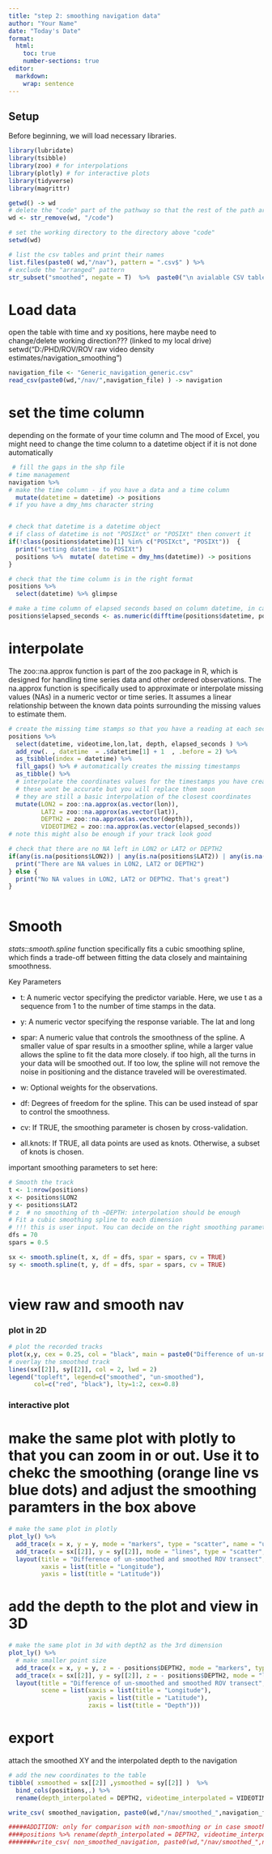 ```yaml
---
title: "step 2: smoothing navigation data"
author: "Your Name"
date: "Today's Date"
format:
  html:
    toc: true
    number-sections: true
editor: 
  markdown: 
    wrap: sentence
---
```


## Setup

Before beginning, we will load necessary libraries.

```r


library(lubridate)
library(tsibble)
library(zoo) # for interpolations
library(plotly) # for interactive plots 
library(tidyverse)
library(magrittr)

getwd() -> wd
# delete the "code" part of the pathway so that the rest of the path are not relative to the code directory
wd <- str_remove(wd, "/code") 

# set the working directory to the directory above "code"
setwd(wd)

# list the csv tables and print their names
list.files(paste0( wd,"/nav"), pattern = ".csv$" ) %>% 
# exclude the "arranged" pattern 
str_subset("smoothed", negate = T)  %>%  paste0("\n avialable CSV tables: \n",.) %>% cat

```

# Load data

open the table with time and xy positions, here maybe need to change/delete working direction???
(linked to my local drive) setwd("D:/PHD/ROV/ROV raw video density estimates/navigation_smoothing")

```r

navigation_file <- "Generic_navigation_generic.csv"
read_csv(paste0(wd,"/nav/",navigation_file) ) -> navigation

```

# set the time column

depending on the formate of your time column and The mood of Excel, you might need to change the time column to a datetime object if it is not done automatically

```r

 # fill the gaps in the shp file
# time management
navigation %>% 
# make the time column - if you have a data and a time column
  mutate(datetime = datetime) -> positions
# if you have a dmy_hms character string


# check that datetime is a datetime object
# if class of datetime is not "POSIXct" or "POSIXt" then convert it
if(!class(positions$datetime)[1] %in% c("POSIXct", "POSIXt"))  {
  print("setting datetime to POSIXt")
  positions %>%  mutate( datetime = dmy_hms(datetime)) -> positions
}

# check that the time column is in the right format
positions %>% 
  select(datetime) %>% glimpse

# make a time column of elapsed seconds based on column datetime, in case for if videotime (logged via ROV system) is not starting at 0
positions$elapsed_seconds <- as.numeric(difftime(positions$datetime, positions$datetime[1],units = "secs"))
```

# interpolate

The zoo::na.approx function is part of the zoo package in R, which is designed for handling time series data and other ordered observations. The na.approx function is specifically used to approximate or interpolate missing values (NAs) in a numeric vector or time series. It assumes a linear relationship between the known data points surrounding the missing values to estimate them.

```r

# create the missing time stamps so that you have a reading at each second 
positions %>%
  select(datetime, videotime,lon,lat, depth, elapsed_seconds ) %>% 
  add_row(. , datetime  = .$datetime[1] + 1  , .before = 2) %>% 
  as_tsibble(index = datetime) %>%
  fill_gaps() %>% # automatically creates the missing timestamps
  as_tibble() %>%
  # interpolate the coordinates values for the timestamps you have created
  # these wont be accurate but you will replace them soon
  # they are still a basic interpolation of the closest coordinates 
  mutate(LON2 = zoo::na.approx(as.vector(lon)),
         LAT2 = zoo::na.approx(as.vector(lat)), 
         DEPTH2 = zoo::na.approx(as.vector(depth)),
         VIDEOTIME2 = zoo::na.approx(as.vector(elapsed_seconds))           ) -> positions  
# note this might also be enough if your track look good

# check that there are no NA left in LON2 or LAT2 or DEPTH2
if(any(is.na(positions$LON2)) | any(is.na(positions$LAT2)) | any(is.na(positions$DEPTH2))) {
  print("There are NA values in LON2, LAT2 or DEPTH2")
} else {
  print("No NA values in LON2, LAT2 or DEPTH2. That's great")
}
 

```


# Smooth

*stats::smooth.spline* function specifically fits a cubic smoothing spline, which finds a trade-off between fitting the data closely and maintaining smoothness.

Key Parameters

-   t: A numeric vector specifying the predictor variable.
    Here, we use t as a sequence from 1 to the number of time stamps in the data.

-   y: A numeric vector specifying the response variable.
    The lat and long

-   spar: A numeric value that controls the smoothness of the spline.
    A smaller value of spar results in a smoother spline, while a larger value allows the spline to fit the data more closely.
    if too high, all the turns in your data will be smoothed out.
    If too low, the spline will not remove the noise in positioning and the distance traveled will be overestimated.

-   w: Optional weights for the observations.

-   df: Degrees of freedom for the spline.
    This can be used instead of spar to control the smoothness.

-   cv: If TRUE, the smoothing parameter is chosen by cross-validation.

-   all.knots: If TRUE, all data points are used as knots.
    Otherwise, a subset of knots is chosen.

important smoothing parameters to set here:

```r


# Smooth the track  
t <- 1:nrow(positions)
x <- positions$LON2
y <- positions$LAT2
# z  # no smoothing of th ~DEPTH: interpolation should be enough 
# Fit a cubic smoothing spline to each dimension
# !!! this is user input. You can decide on the right smoothing parameter after checking the plot below
dfs = 70
spars = 0.5

sx <- smooth.spline(t, x, df = dfs, spar = spars, cv = TRUE)
sy <- smooth.spline(t, y, df = dfs, spar = spars, cv = TRUE)
 

```

# view raw and smooth nav

### plot in 2D

```r
# plot the recorded tracks 
plot(x,y, cex = 0.25, col = "black", main = paste0("Difference of un-smoothed and smoothed ROV transect "))
# overlay the smoothed track
lines(sx[[2]], sy[[2]], col = 2, lwd = 2)
legend("topleft", legend=c("smoothed", "un-smoothed"),
       col=c("red", "black"), lty=1:2, cex=0.8)

```

### interactive plot

# make the same plot with plotly to that you can zoom in or out. Use it to chekc the smoothing (orange line vs blue dots) and adjust the smoothing paramters in the box above

```r
# make the same plot in plotly
plot_ly() %>%
  add_trace(x = x, y = y, mode = "markers", type = "scatter", name = "un-smoothed", marker = list(size = 4)) %>%
  add_trace(x = sx[[2]], y = sy[[2]], mode = "lines", type = "scatter", name = "smoothed") %>%
  layout(title = "Difference of un-smoothed and smoothed ROV transect",
         xaxis = list(title = "Longitude"),
         yaxis = list(title = "Latitude"))
```

# add the depth to the plot and view in 3D

```r

# make the same plot in 3d with depth2 as the 3rd dimension
plot_ly() %>%
  # make smaller point size
  add_trace(x = x, y = y, z = - positions$DEPTH2, mode = "markers", type = "scatter3d", name = "un-smoothed", marker = list(size = 4)) %>%
  add_trace(x = sx[[2]], y = sy[[2]], z = - positions$DEPTH2, mode = "lines", type = "scatter3d", name = "smoothed") %>%
  layout(title = "Difference of un-smoothed and smoothed ROV transect",
         scene = list(xaxis = list(title = "Longitude"),
                      yaxis = list(title = "Latitude"),
                      zaxis = list(title = "Depth")))

```

# export

attach the smoothed XY and the interpolated depth to the navigation

```r
# add the new coordinates to the table
tibble( xsmoothed = sx[[2]] ,ysmoothed = sy[[2]] )  %>%
  bind_cols(positions,.) %>% 
  rename(depth_interpolated = DEPTH2, videotime_interpolated = VIDEOTIME2 ) -> smoothed_navigation

write_csv( smoothed_navigation, paste0(wd,"/nav/smoothed_",navigation_file))   

#####ADDITION: only for comparison with non-smoothing or in case smoothing is not desired, apply following steps to extarct the raw coordinates
####positions %>% rename(depth_interpolated = DEPTH2, videotime_interpolated = VIDEOTIME2 ) -> non_smoothed_navigation
#######write_csv( non_smoothed_navigation, paste0(wd,"/nav/smoothed_",navigation_file))  
```
